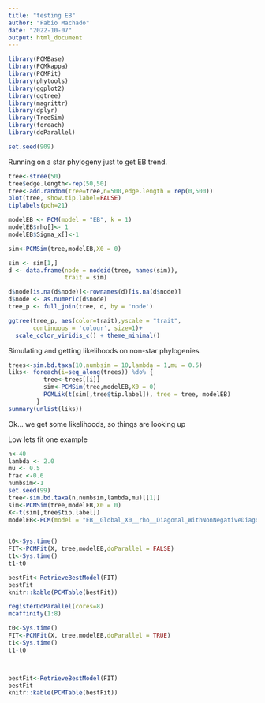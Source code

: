 ```yaml
---
title: "testing EB"
author: "Fabio Machado"
date: "2022-10-07"
output: html_document
---
```


```r
library(PCMBase)
library(PCMkappa)
library(PCMFit)
library(phytools)
library(ggplot2)
library(ggtree)
library(magrittr)
library(dplyr)
library(TreeSim)
library(foreach)
library(doParallel)

set.seed(909)
```

Running on a star phylogeny just to get EB trend.

```r
tree<-stree(50)
tree$edge.length<-rep(50,50)
tree<-add.random(tree=tree,n=500,edge.length = rep(0,500))
plot(tree, show.tip.label=FALSE)
tiplabels(pch=21)

modelEB <- PCM(model = "EB", k = 1)
modelEB$rho[]<- 1
modelEB$Sigma_x[]<-1

sim<-PCMSim(tree,modelEB,X0 = 0)

sim <- sim[1,]
d <- data.frame(node = nodeid(tree, names(sim)),
                trait = sim)

d$node[is.na(d$node)]<-rownames(d)[is.na(d$node)]
d$node <- as.numeric(d$node)
tree_p <- full_join(tree, d, by = 'node')

ggtree(tree_p, aes(color=trait),yscale = "trait", 
       continuous = 'colour', size=1)+
  scale_color_viridis_c() + theme_minimal()

```

Simulating and getting likelihoods on non-star phylogenies

```r
trees<-sim.bd.taxa(10,numbsim = 10,lambda = 1,mu = 0.5)
liks<- foreach(i=seq_along(trees)) %do% {
          tree<-trees[[i]]
          sim<-PCMSim(tree,modelEB,X0 = 0)
          PCMLik(t(sim[,tree$tip.label]), tree = tree, modelEB)
        }
summary(unlist(liks))
```

Ok... we get some likelihoods, so things are looking up

Low lets fit one example
```r
n<-40
lambda <- 2.0
mu <- 0.5
frac <-0.6
numbsim<-1
set.seed(99)
tree<-sim.bd.taxa(n,numbsim,lambda,mu)[[1]]
sim<-PCMSim(tree,modelEB,X0 = 0)
X<-t(sim[,tree$tip.label])
modelEB<-PCM(model = "EB__Global_X0__rho__Diagonal_WithNonNegativeDiagonal_Sigma_x__Omitted_Sigmae_x", k = 1)

  
t0<-Sys.time()
FIT<-PCMFit(X, tree,modelEB,doParallel = FALSE)
t1<-Sys.time()
t1-t0

bestFit<-RetrieveBestModel(FIT)
bestFit
knitr::kable(PCMTable(bestFit))

registerDoParallel(cores=8)
mcaffinity(1:8)

t0<-Sys.time()
FIT<-PCMFit(X, tree,modelEB,doParallel = TRUE)
t1<-Sys.time()
t1-t0



bestFit<-RetrieveBestModel(FIT)
bestFit
knitr::kable(PCMTable(bestFit))
```


